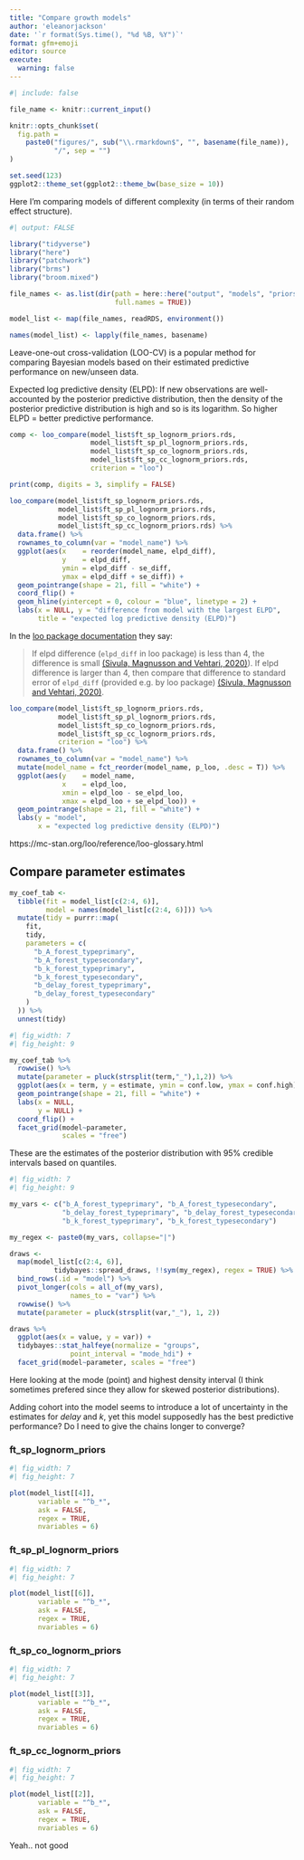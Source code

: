 ```yaml
---
title: "Compare growth models"
author: 'eleanorjackson'
date: '`r format(Sys.time(), "%d %B, %Y")`' 
format: gfm+emoji
editor: source
execute:
  warning: false
---
```


```r
#| include: false

file_name <- knitr::current_input()

knitr::opts_chunk$set(
  fig.path =
    paste0("figures/", sub("\\.rmarkdown$", "", basename(file_name)), 
           "/", sep = "")
)

set.seed(123)
ggplot2::theme_set(ggplot2::theme_bw(base_size = 10))
```

Here I'm comparing models of different complexity
(in terms of their random effect structure).

```r
#| output: FALSE

library("tidyverse")
library("here")
library("patchwork")
library("brms")
library("broom.mixed")
```

```r

file_names <- as.list(dir(path = here::here("output", "models", "priors2"),
                          full.names = TRUE))

model_list <- map(file_names, readRDS, environment())

names(model_list) <- lapply(file_names, basename)

```

Leave-one-out cross-validation (LOO-CV) 
is a popular method for comparing Bayesian models 
based on their estimated predictive performance on new/unseen data.

Expected log predictive density (ELPD): 
If new observations are well-accounted by the posterior predictive distribution,
then the density of the posterior predictive distribution is high 
and so is its logarithm. 
So higher ELPD = better predictive performance.

```r
comp <- loo_compare(model_list$ft_sp_lognorm_priors.rds,
                    model_list$ft_sp_pl_lognorm_priors.rds,
                    model_list$ft_sp_co_lognorm_priors.rds,
                    model_list$ft_sp_cc_lognorm_priors.rds,
                    criterion = "loo")

print(comp, digits = 3, simplify = FALSE)
```

```r
loo_compare(model_list$ft_sp_lognorm_priors.rds,
            model_list$ft_sp_pl_lognorm_priors.rds,
            model_list$ft_sp_co_lognorm_priors.rds,
            model_list$ft_sp_cc_lognorm_priors.rds) %>% 
  data.frame() %>% 
  rownames_to_column(var = "model_name") %>% 
  ggplot(aes(x    = reorder(model_name, elpd_diff), 
             y    = elpd_diff, 
             ymin = elpd_diff - se_diff, 
             ymax = elpd_diff + se_diff)) +
  geom_pointrange(shape = 21, fill = "white") +
  coord_flip() +
  geom_hline(yintercept = 0, colour = "blue", linetype = 2) +
  labs(x = NULL, y = "difference from model with the largest ELPD", 
       title = "expected log predictive density (ELPD)") 
```

In the [loo package documentation](https://mc-stan.org/loo/articles/online-only/faq.html#how-to-use-cross-validation-for-model-selection-)
they say:

> If elpd difference (`elpd_diff` in loo package) is less than 4, 
the difference is small 
[(Sivula, Magnusson and Vehtari, 2020)](https://doi.org/10.48550/arXiv.2008.10296)). 
If elpd difference is larger than 4,
then compare that difference to standard error of `elpd_diff` 
(provided e.g. by loo package) [(Sivula, Magnusson and Vehtari, 2020)](https://doi.org/10.48550/arXiv.2008.10296).

```r
loo_compare(model_list$ft_sp_lognorm_priors.rds,
            model_list$ft_sp_pl_lognorm_priors.rds,
            model_list$ft_sp_co_lognorm_priors.rds,
            model_list$ft_sp_cc_lognorm_priors.rds,
            criterion = "loo") %>% 
  data.frame() %>% 
  rownames_to_column(var = "model_name") %>% 
  mutate(model_name = fct_reorder(model_name, p_loo, .desc = T)) %>% 
  ggplot(aes(y    = model_name, 
             x    = elpd_loo, 
             xmin = elpd_loo - se_elpd_loo, 
             xmax = elpd_loo + se_elpd_loo)) +
  geom_pointrange(shape = 21, fill = "white") +
  labs(y = "model", 
       x = "expected log predictive density (ELPD)") 
```

https://mc-stan.org/loo/reference/loo-glossary.html

## Compare parameter estimates

```r
my_coef_tab <-
  tibble(fit = model_list[c(2:4, 6)],
         model = names(model_list[c(2:4, 6)])) %>%
  mutate(tidy = purrr::map(
    fit,
    tidy,
    parameters = c(
      "b_A_forest_typeprimary",
      "b_A_forest_typesecondary",
      "b_k_forest_typeprimary",
      "b_k_forest_typesecondary",
      "b_delay_forest_typeprimary",
      "b_delay_forest_typesecondary"
    )
  )) %>%
  unnest(tidy)

```

```r
#| fig_width: 7
#| fig_height: 9

my_coef_tab %>% 
  rowwise() %>% 
  mutate(parameter = pluck(strsplit(term,"_"),1,2)) %>% 
  ggplot(aes(x = term, y = estimate, ymin = conf.low, ymax = conf.high)) +
  geom_pointrange(shape = 21, fill = "white") +
  labs(x = NULL,
       y = NULL) +
  coord_flip() +
  facet_grid(model~parameter, 
             scales = "free") 
```

These are the estimates of the posterior distribution with 95% credible intervals based on quantiles. 

```r
#| fig_width: 7
#| fig_height: 9

my_vars <- c("b_A_forest_typeprimary", "b_A_forest_typesecondary",
             "b_delay_forest_typeprimary", "b_delay_forest_typesecondary",
             "b_k_forest_typeprimary", "b_k_forest_typesecondary")

my_regex <- paste0(my_vars, collapse="|")

draws <-
  map(model_list[c(2:4, 6)],
           tidybayes::spread_draws, !!sym(my_regex), regex = TRUE) %>% 
  bind_rows(.id = "model") %>% 
  pivot_longer(cols = all_of(my_vars), 
               names_to = "var") %>% 
  rowwise() %>% 
  mutate(parameter = pluck(strsplit(var,"_"), 1, 2)) 

draws %>% 
  ggplot(aes(x = value, y = var)) +
  tidybayes::stat_halfeye(normalize = "groups",
               point_interval = "mode_hdi") +
  facet_grid(model~parameter, scales = "free")
```


Here looking at the mode (point) and highest density interval
(I think sometimes prefered since they allow for skewed posterior distributions).

Adding cohort into the model seems to introduce a lot of uncertainty
in the estimates for *delay* and *k*, 
yet this model supposedly has the best predictive performance?
Do I need to give the chains longer to converge?

### ft_sp_lognorm_priors

```r
#| fig_width: 7
#| fig_height: 7

plot(model_list[[4]], 
       variable = "^b_*",
       ask = FALSE,
       regex = TRUE,
       nvariables = 6) 
```

### ft_sp_pl_lognorm_priors

```r
#| fig_width: 7
#| fig_height: 7

plot(model_list[[6]], 
       variable = "^b_*",
       ask = FALSE,
       regex = TRUE,
       nvariables = 6) 
```

### ft_sp_co_lognorm_priors

```r
#| fig_width: 7
#| fig_height: 7

plot(model_list[[3]], 
       variable = "^b_*",
       ask = FALSE,
       regex = TRUE,
       nvariables = 6) 
```

### ft_sp_cc_lognorm_priors

```r
#| fig_width: 7
#| fig_height: 7

plot(model_list[[2]], 
       variable = "^b_*",
       ask = FALSE,
       regex = TRUE,
       nvariables = 6) 
```

Yeah.. not good
